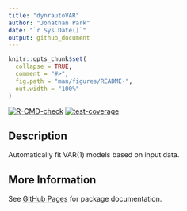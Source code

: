 ```yaml
---
title: "dynrautoVAR"
author: "Jonathan Park"
date: "`r Sys.Date()`"
output: github_document
---
```


<!-- README.md is generated from README.Rmd. Please edit that file -->

```r
knitr::opts_chunk$set(
  collapse = TRUE,
  comment = "#>",
  fig.path = "man/figures/README-",
  out.width = "100%"
)
```

<!-- badges: start -->
[![R-CMD-check](https://github.com/jeksterslab/dynrautoVAR/workflows/R-CMD-check/badge.svg)](https://github.com/jeksterslab/dynrautoVAR/actions)
[![test-coverage](https://github.com/jeksterslab/dynrautoVAR/actions/workflows/test-coverage.yaml/badge.svg)](https://github.com/jeksterslab/dynrautoVAR/actions/workflows/test-coverage.yaml)
<!-- badges: end -->

## Description

Automatically fit VAR(1) models based on input data.

## More Information

See
[GitHub Pages](https://jeksterslab.github.io/dynrautoVAR)
for package documentation.
